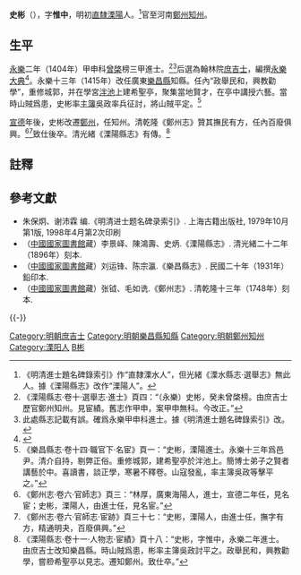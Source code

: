 '''史彬'''（{{bd|？||？||}}），字'''惟中'''，明初[[南直隸|直隸]][[溧陽|溧陽]]人。<ref>《明清進士題名碑錄索引》作“直隸溧水人”，但光緒《溧水縣志·選舉志》無此人。據《溧陽縣志》改作“溧陽人”。</ref>官至河南[[鄭州|鄭州]][[知州|知州]]。

== 生平 ==
[[永樂|永樂]]二年（1404年）甲申科[[曾棨|曾棨]]榜三甲進士。<ref>《溧陽縣志·卷十·選舉志·進士》頁四：“（永樂）史彬，癸未曾棨榜。由庶吉士歷官鄭州知州。見宦績。舊志作甲申，案甲申無科。今改正。”</ref><ref>此處縣志記載有誤。確爲永樂甲申科進士。據《明清進士題名碑錄索引》改。</ref>后選為翰林院[[庶吉士|庶吉士]]，編撰[[永樂大典|永樂大典]]<ref>{{Cite book|title=翰林与明代政治 A RESEARCH ON HANLIN AND ITS POLITICAL ROLE IN THE MING DYNASTY|last=包诗卿著|first=|publisher=上海：上海古籍出版社|year=2015.07|isbn=978-7-5325-7636-4|location=|pages=189-192}}</ref>。永樂十三年（1415年）改任廣東[[樂昌縣|樂昌縣]]知縣。任內“政舉民和，興教勸學”，重修城郭，并在學宮[[泮池|泮池]]上建希聖亭，聚集當地賢才，在亭中講授六藝。當時山賊爲患，史彬率[[主簿|主簿]]吳政率兵征討，將山賊平定。<ref>《樂昌縣志·卷十四·職官下·名宦》頁一：“史彬，溧陽進士。永樂十三年爲邑尹。清介自持，剔弊正俗。重修城郭，建希聖亭於泮池上。簡博士弟子之賢者講藝於中。喜讀書，談正學，寒暑不釋卷。山寇發亂，率主簿吳政等擊平之。”</ref>

[[宣德|宣德]]年後，史彬改遷[[鄭州|鄭州]]，任知州。清乾隆《鄭州志》贊其撫民有方，任內百廢俱興。<ref>《鄭州志·卷六·官師志》頁三：“林厚，廣東海陽人，進士，宣德二年任，見名宦；史彬，溧陽人，由進士任，見名宦。”</ref><ref>《鄭州志·卷六·官師志·宦跡》頁三十七：“史彬，溧陽人，由進士任，撫字有方，精通明夬，百廢俱興。”</ref>致仕後卒。清光緒《溧陽縣志》有傳。<ref>《溧陽縣志·卷十一·人物志·宦績》頁十八：“史彬，字惟中，永樂二年進士。由庶吉士改知樂昌縣。時山賊爲患，彬率主簿吳政討平之。政舉民和，興教勸學，嘗剙希聖亭以見志。遷知鄭州。致仕卒。”</ref>

==註釋==
{{reflist}}

==參考文獻==
*朱保炯、谢沛霖 编.《明清进士题名碑录索引》. 上海古籍出版社, 1979年10月第1版, 1998年4月第2次印刷
*（[[中國國家圖書館|中國國家圖書館]]藏）李景峄、陳鴻壽、史炳.《溧陽縣志》. 清光緒二十二年（1896年）刻本.
*（[[中國國家圖書館|中國國家圖書館]]藏）刘运锋、陈宗瀛.《樂昌縣志》. 民國二十年（1931年）鉛印本.
*（[[中國國家圖書館|中國國家圖書館]]藏）张钺、毛如诜.《鄭州志》. 清乾隆十三年（1748年）刻本.

{{-}}
{{永樂二年甲申科殿試金榜}}
{{DEFAULTSORT:Shi史}}
[[Category:明朝庶吉士|Category:明朝庶吉士]]
[[Category:明朝樂昌縣知縣|Category:明朝樂昌縣知縣]]
[[Category:明朝鄭州知州|Category:明朝鄭州知州]]
[[Category:溧阳人|Category:溧阳人]]
[[Category:史姓|B彬]]